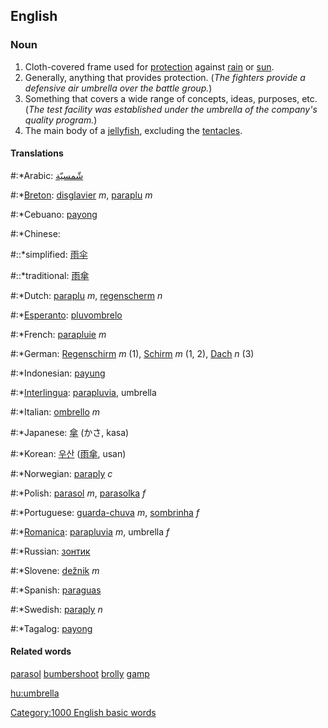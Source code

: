 {{rfc}}
==English==
===Noun===
#Cloth-covered frame used for [[protection]] against [[rain]] or [[sun]].
#Generally, anything that provides protection.  (''The fighters provide a defensive air umbrella over the battle group.'')
#Something that covers a wide range of concepts, ideas, purposes, etc. (''The test facility was established under the umbrella of the company's quality program.'')
#The main body of a [[jellyfish]], excluding the [[tentacle]]s.
====Translations====
#:*Arabic: [[شّمسيّة]]
#:*[[Breton]]: [[disglavier]] ''m'', [[paraplu]] ''m''
#:*Cebuano: [[payong]]
#:*Chinese:
#::*simplified: [[雨]][[伞]]
#::*traditional: [[雨]][[傘]]
#:*Dutch: [[paraplu]] ''m'', [[regenscherm]] ''n''
#:*[[Esperanto]]: [[pluvombrelo]]
#:*French: [[parapluie]] ''m''
#:*German: [[Regenschirm]] ''m'' (1), [[Schirm]] ''m'' (1, 2), [[Dach]] ''n'' (3)
#:*Indonesian: [[payung]]
#:*[[Interlingua]]: [[parapluvia]], umbrella
#:*Italian: [[ombrello]] ''m''
#:*Japanese: [[傘]] (かさ, kasa)
#:*Korean: [[우산]] ([[雨傘]], usan)
#:*Norwegian: [[paraply]] ''c''
#:*Polish: [[parasol]] ''m'', [[parasolka]] ''f''
#:*Portuguese: [[guarda-chuva]] ''m'', [[sombrinha]] ''f''
#:*[[Romanica]]: [[parapluvia]] ''m'', umbrella ''f''
#:*Russian: [[зонтик]]
#:*Slovene: [[dežnik]] ''m''
#:*Spanish: [[paraguas]]
#:*Swedish: [[paraply]] ''n''
#:*Tagalog: [[payong]]

====Related words====
[[parasol]]
[[bumbershoot]]
[[brolly]]
[[gamp]]
[[Category:1000 English basic words]]

[[hu:umbrella]]